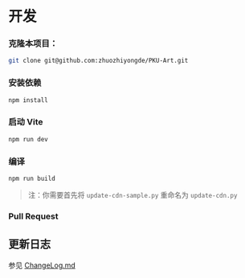 
# 开发

<ToGitHub repo="zhuozhiyongde/pku-art" />

<Steps>

### 克隆本项目：

```bash filename="Terminal"
git clone git@github.com:zhuozhiyongde/PKU-Art.git
```

### 安装依赖

```bash filename="Terminal"
npm install
```

### 启动 Vite

```bash filename="Terminal"
npm run dev
```

### 编译

```bash filename="Terminal"
npm run build
```

> 注：你需要首先将 `update-cdn-sample.py` 重命名为 `update-cdn.py`

### Pull Request

</Steps>

## 更新日志

参见 [ChangeLog.md](https://github.com/zhuozhiyongde/PKU-Art/blob/main/ChangeLog.md)
